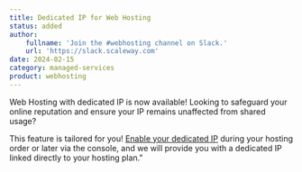 ```yaml
---
title: Dedicated IP for Web Hosting
status: added
author:
    fullname: 'Join the #webhosting channel on Slack.'
    url: 'https://slack.scaleway.com'
date: 2024-02-15
category: managed-services
product: webhosting
---
```


Web Hosting with dedicated IP is now available!
Looking to safeguard your online reputation and ensure your IP remains unaffected from shared usage?

This feature is tailored for you! [Enable your dedicated IP](/managed-services/webhosting/how-to/order-dedicated-ip/) during your hosting order or later via the console, and we will provide you with a dedicated IP linked directly to your hosting plan."

